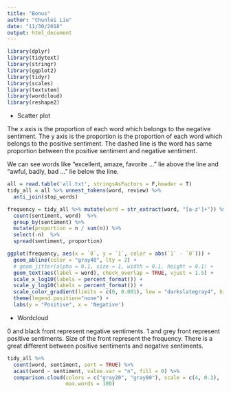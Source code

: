 ```yaml
---
title: "Bonus"
author: "Chunlei Liu"
date: "11/30/2018"
output: html_document
---
```


```r
library(dplyr)
library(tidytext)
library(stringr)
library(ggplot2)
library(tidyr)
library(scales)
library(textstem)
library(wordcloud)
library(reshape2)
```

* Scatter plot

The x axis is the proportion of each word which belongs to the negative sentiment. The y axis is the proportion is the proportion of each word which belongs to the positive sentiment. The dashed line is the word has same proportion between the positive sentiment and negative sentiment. 

We can see words like "excellent, amaze, favorite ..." lie above the line and "awful, badly, bad ..." lie below the line.

```r
all = read.table('all.txt', stringsAsFactors = F,header = T)
tidy_all = all %>% unnest_tokens(word, review) %>%
  anti_join(stop_words)

frequency = tidy_all %>% mutate(word = str_extract(word, "[a-z']+")) %>%
  count(sentiment, word)  %>%
  group_by(sentiment) %>%
  mutate(proportion = n / sum(n)) %>% 
  select(-n)  %>%
  spread(sentiment, proportion)

ggplot(frequency, aes(x = `0`, y = `1`, color = abs(`1` - `0`))) +
  geom_abline(color = "gray40", lty = 2) +
  # geom_jitter(alpha = 0.1, size = 1, width = 0.1, height = 0.1) +
  geom_text(aes(label = word), check_overlap = TRUE, vjust = 1.5) +
  scale_x_log10(labels = percent_format()) +
  scale_y_log10(labels = percent_format()) +
  scale_color_gradient(limits = c(0, 0.001), low = "darkslategray4", high = "gray75") +
  theme(legend.position="none") +
  labs(y = "Positive", x = 'Negative')

```

* Wordcloud

0 and black front represent negative sentiments. 1 and grey front represent positive sentiments. Size of the front represent the frequency. There is a great different between positive sentiments and negative sentiments. 

```r
tidy_all %>%
  count(word, sentiment, sort = TRUE) %>%
  acast(word ~ sentiment, value.var = "n", fill = 0) %>%
  comparison.cloud(colors = c("gray20", "gray80"), scale = c(4, 0.2),
                   max.words = 100)
```

